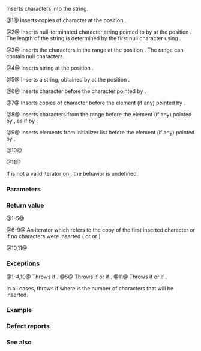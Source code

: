 {{cpp/string/basic_string/title|insert}}
{{cpp/string/basic_string/navbar}}
{{dcl begin}}
{{dcl|num=1|notes={{mark constexpr since c++20}}|
basic_string&amp; insert( size_type index, size_type count, CharT ch );
}}
{{dcl|num=2|notes={{mark constexpr since c++20}}|
basic_string&amp; insert( size_type index, const CharT* s );
}}
{{dcl|num=3|notes={{mark constexpr since c++20}}|
basic_string&amp; insert( size_type index, const CharT* s, size_type count );
}}
{{dcl|num=4|notes={{mark constexpr since c++20}}|
basic_string&amp; insert( size_type index, const basic_string&amp; str );
}}
{{dcl rev multi|num=5
|dcl1=
basic_string&amp; insert( size_type index, const basic_string&amp; str,
                      size_type s_index, size_type count );
|since2=c++14|notes2={{mark constexpr since c++20}}|dcl2=
basic_string&amp; insert( size_type index, const basic_string&amp; str,
                      size_type s_index, size_type count = npos );
}}
{{dcl rev multi|num=6
|dcl1=
iterator insert( iterator pos, CharT ch );
|since2=c++11|notes2={{mark constexpr since c++20}}|dcl2=
iterator insert( const_iterator pos, CharT ch );
}}
{{dcl rev multi|num=7
|dcl1=
void insert( iterator pos, size_type count, CharT ch );
|since2=c++11|notes2={{mark constexpr since c++20}}|dcl2=
iterator insert( const_iterator pos, size_type count, CharT ch );
}}
{{dcl rev multi|num=8
|dcl1=
template&lt; class InputIt &gt;
void insert( iterator pos, InputIt first, InputIt last );
|since2=c++11|notes2={{mark constexpr since c++20}}|dcl2=
template&lt; class InputIt &gt;
iterator insert( const_iterator pos, InputIt first, InputIt last );
}}
{{dcl|num=9|since=c++11|notes={{mark constexpr since c++20}}|
iterator insert( const_iterator pos, std::initializer_list&lt;CharT&gt; ilist );
}}
{{dcl|num=10|since=c++17|notes={{mark constexpr since c++20}}|
template&lt; class StringViewLike &gt;
basic_string&amp; insert( size_type index, const StringViewLike&amp; t );
}}
{{dcl|num=11|since=c++17|notes={{mark constexpr since c++20}}|1=
template&lt; class StringViewLike &gt;
basic_string&amp; insert( size_type index, const StringViewLike&amp; t,
                      size_type t_index, size_type count = npos );
}}
{{dcl end}}

Inserts characters into the string.

@1@ Inserts {{c|count}} copies of character {{c|ch}} at the position {{c|index}}.

@2@ Inserts null-terminated character string pointed to by {{c|s}} at the position {{c|index}}. The length of the string is determined by the first null character using {{c|Traits::length(s)}}. 

@3@ Inserts the characters in the range {{range|s|s + count}} at the position {{c|index}}. The range can contain null characters.

@4@ Inserts string {{c|str}} at the position {{c|index}}.

@5@ Inserts a string, obtained by {{c|str.substr(s_index, count)}} at the position {{c|index}}.

@6@ Inserts character {{c|ch}} before the character pointed by {{c|pos}}.

@7@ Inserts {{c|count}} copies of character {{c|ch}} before the element (if any) pointed by {{c|pos}}.

@8@ Inserts characters from the range {{range|first|last}} before the element (if any) pointed by {{c|pos}}, as if by {{c|insert(pos - begin(), basic_string(first, last, get_allocator()))}}.
{{rrev|since=c++11|
This overload does not participate in overload resolution if {{tt|InputIt}} does not satisfy {{named req|InputIterator}}.
}}

@9@ Inserts elements from initializer list {{c|ilist}} before the element (if any) pointed by {{c|pos}}.

@10@ {{cpp/string/sv hack|inserts the elements from {{c|sv}} before the element (if any) pointed by {{c|index}}, as if by {{c|insert(index, sv.data(), sv.size())}}}}

@11@ {{cpp/string/sv hack|inserts, before the element (if any) pointed by {{c|index}}, the characters from the subview {{range|t_index|t_index + count}} of {{c|sv}}.
* If the requested subview lasts past the end of {{c|sv}}, or if {{c|1=count == npos}}, the resulting subview is {{range|t_index|sv.size()}}.
* If {{c|t_index &gt; sv.size()}}, or if {{c|index &gt; size()}}, {{lc|std::out_of_range}} is thrown}}

If {{c|pos}} is not a valid iterator on {{c|*this}}, the behavior is undefined. 

===Parameters===
{{par begin}}
{{par|index|position at which the content will be inserted}}
{{par|pos|iterator before which the characters will be inserted}}
{{par|ch|character to insert}}
{{par|count|number of characters to insert}}
{{par|s|pointer to the character string to insert}}
{{par|str|string to insert}}
{{par|first, last|range defining characters to insert}}
{{par|s_index|position of the first character in {{c|str}} to insert}}
{{par|ilist|{{lc|std::initializer_list}} to insert the characters from}}
{{par|t|object (convertible to {{lc|std::basic_string_view}}) to insert the characters from}}
{{par|t_index|position of the first character in {{c|t}} to insert}}
{{par hreq}}
{{par req named|InputIt|InputIterator}}
{{par end}}

===Return value===
@1-5@ {{c|*this}}

@6-9@ An iterator which refers to the copy of the first inserted character or {{c|pos}} if no characters were inserted ({{c|1=count == 0}} or {{c|1=first == last}} or {{c|1=ilist.size() == 0}})

@10,11@ {{c|*this}}

===Exceptions===
@1-4,10@ Throws {{lc|std::out_of_range}} if {{c|index &gt; size()}}.
@5@ Throws {{lc|std::out_of_range}} if {{c|index &gt; size()}} or if {{c|s_index &gt; str.size()}}.
@11@ Throws {{lc|std::out_of_range}} if {{c|index &gt; size()}} or if {{c|t_index &gt; sv.size()}}.

In all cases, throws {{lc|std::length_error}} if {{c|size() + ins_count &gt; max_size()}} where {{c|ins_count}} is the number of characters that will be inserted.

{{rrev|since=c++20|
In all cases, if {{c/core|std::allocator_traits&lt;Allocator&gt;::allocate}} throws an exception, it is rethrown.
}}

{{cpp/strong exception safety guarantee}}

===Example===
{{example
|code=
#include &lt;cassert&gt;
#include &lt;iterator&gt;
#include &lt;string&gt;

using namespace std::string_literals;

int main()
{
    std::string s = "xmplr";
    
    // insert(size_type index, size_type count, char ch)
    s.insert(0, 1, 'E');
    assert("Exmplr" == s);
    
    // insert(size_type index, const char* s)
    s.insert(2, "e");
    assert("Exemplr" == s);
    
    // insert(size_type index, string const&amp; str)
    s.insert(6, "a"s);
    assert("Exemplar" == s);
    
    // insert(size_type index, string const&amp; str,
    //        size_type s_index, size_type count)
    s.insert(8, " is an example string."s, 0, 14);
    assert("Exemplar is an example" == s);
    
    // insert(const_iterator pos, char ch)
    s.insert(s.cbegin() + s.find_first_of('n') + 1, ':');
    assert("Exemplar is an: example" == s);
    
    // insert(const_iterator pos, size_type count, char ch)
    s.insert(s.cbegin() + s.find_first_of(':') + 1, 2, '=');
    assert("Exemplar is an:== example" == s);
    
    // insert(const_iterator pos, InputIt first, InputIt last)
    {
        std::string seq = " string";
        s.insert(s.begin() + s.find_last_of('e') + 1,
            std::begin(seq), std::end(seq));
        assert("Exemplar is an:== example string" == s);
    }
    
    // insert(const_iterator pos, std::initializer_list&lt;char&gt;)
    s.insert(s.cbegin() + s.find_first_of('g') + 1, {'.'});
    assert("Exemplar is an:== example string." == s);
}
|output=
}}

===Defect reports===
{{dr list begin}}
{{dr list item|wg=lwg|dr=7|std=C++98|before=overload {{v|8}} referred to a non-existing overload|after=refers to overload {{v|4}} correctly}}
{{dr list item|wg=lwg|dr=847|std=C++98|before=there was no exception safety guarantee|after=added strong exception safety guarantee}}
{{dr list item|wg=lwg|dr=2946|std=C++17|before=overload {{v|10}} caused ambiguity in some cases|after=avoided by making it a template}}
{{dr list end}}

===See also===
{{dsc begin}}
{{dsc inc|cpp/string/basic_string/dsc insert_range}}
{{dsc inc|cpp/string/basic_string/dsc append}}
{{dsc inc|cpp/string/basic_string/dsc push_back}}
{{dsc end}}

{{langlinks|de|es|fr|it|ja|pt|ru|zh}}